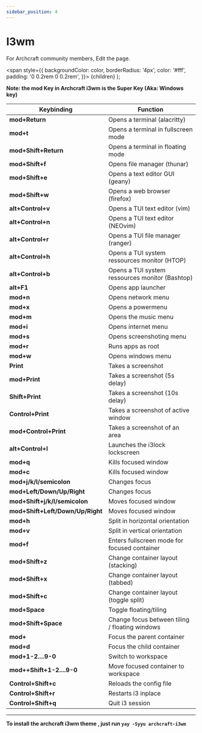 ```yaml
---
sidebar_position: 4
---
```


# I3wm

For Archcraft community members, Edit the page.

<!-- Tabs -->

<!-- Badges -->
  <span
    style={{
      backgroundColor: color,
      borderRadius: '4px',
      color: '#fff',
      padding: '0 0.2rem 0 0.2rem',
    }}>
    {children}
  </span>
);

<!-- Add your stuff after this -->

**Note: the mod Key in Archcraft i3wm is the Super Key (Aka: Windows key)**

|Keybinding | Function |
|------------ | ------------- |
|**mod+Return** | Opens a terminal (alacritty) |
|**mod+t** | Opens a terminal in fullscreen mode |
|**mod+Shift+Return** | Opens a terminal in floating mode |
|**mod+Shift+f** | Opens file manager (thunar) |
|**mod+Shift+e** | Opens a text editor GUI (geany) |
|**mod+Shift+w** | Opens a web browser (firefox) |
|**alt+Control+v** | Opens a TUI text editor (vim) |
|**alt+Control+n** | Opens a TUI text editor (NEOvim) |
|**alt+Control+r** | Opens a TUI file manager (ranger) |
|**alt+Control+h** | Opens a TUI system ressources monitor (HTOP) |
|**alt+Control+b** | Opens a TUI system ressources monitor (Bashtop) |
|**alt+F1** | Opens app launcher |
|**mod+n** | Opens network menu |
|**mod+x** | Opens a powermenu |
|**mod+m** | Opens the music menu |
|**mod+i** | Opens internet menu |
|**mod+s** | Opens screenshoting menu |
|**mod+r** | Runs apps as root |
|**mod+w** | Opens windows menu |
|**Print** | Takes a screenshot |
|**mod+Print** | Takes a screenshot (5s delay) |
|**Shift+Print** | Takes a screenshot (10s delay)|
|**Control+Print** | Takes a screenshot of active window |
|**mod+Control+Print** | Takes a screenshot of an area |
|**alt+Control+l** | Launches the i3lock lockscreen |
|**mod+q** | Kills focused window | 
|**mod+c** | Kills focused window |
|**mod+j/k/l/semicolon** | Changes focus |
|**mod+Left/Down/Up/Right** | Changes focus |
|**mod+Shift+j/k/l/semicolon** | Moves focused window |
|**mod+Shift+Left/Down/Up/Right** | Moves focused window |
|**mod+h** | Split in horizontal orientation |
|**mod+v** | Split in vertical orientation |
|**mod+f** | Enters fullscreen mode for focused container |
|**mod+Shift+z** | Change container layout (stacking) |
|**mod+Shift+x** | Change container layout (tabbed) |
|**mod+Shift+c** | Change container layout (toggle split) |
|**mod+Space** | Toggle floating/tiling |
|**mod+Shift+Space** | Change focus between tiling / floating windows |
|**mod+** | Focus the parent container |
|**mod+d** | Focus the child container |
|**mod+1-2....9-0** | Switch to workspace |
|**mod++Shift+1-2....9-0** | Move focused container to workspace |
|**Control+Shift+c** | Reloads the config file |
|**Control+Shift+r** | Restarts i3 inplace |
|**Control+Shift+q** | Quit i3 session |

---

**To install the archcraft i3wm theme , just run `yay -Syyu archcraft-i3wm`**

